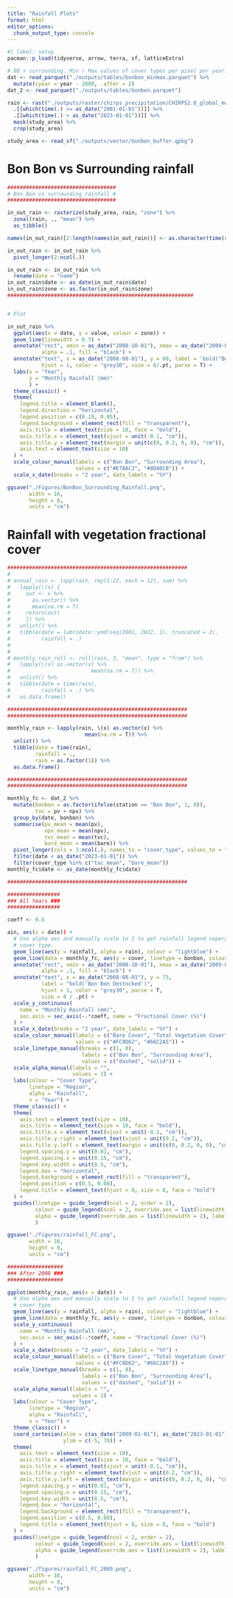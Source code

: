 ```yaml
---
title: "Rainfall Plots"
format: html
editor_options: 
  chunk_output_type: console
---
```


```r
#| label: setup
pacman::p_load(tidyverse, arrow, terra, sf, latticeExtra)

# BB + surrounding. Min / Max values of cover types per pixel per year.
dat <- read_parquet("./outputs/tables/bonbon_minmax.parquet") %>% 
  mutate(cyear = year - 2008, .after = 2)
dat_2 <- read_parquet("./outputs/tables/bonbon.parquet")

rain <- rast("./outputs/raster/chirps_precipitation/CHIRPS2.0_global_monthly_EW_data_20000101_20230301.nc") %>% 
  .[[which(time(.) >= as_date("2001-01-01"))]] %>% 
  .[[which(time(.) < as_date("2023-01-01"))]] %>% 
  mask(study_area) %>% 
  crop(study_area)

study_area <- read_sf("./outputs/vector/bonbon_buffer.gpkg")

```

# Bon Bon vs Surrounding rainfall

```r
###################################
# Bon Bon vs surrounding rainfall #
###################################

in_out_rain <- rasterize(study_area, rain, "zone") %>% 
  zonal(rain, ., "mean") %>% 
  as_tibble()

names(in_out_rain)[2:length(names(in_out_rain))] <- as.character(time(rain))

in_out_rain <- in_out_rain %>% 
  pivot_longer(2:ncol(.))

in_out_rain <- in_out_rain %>% 
  rename(date = "name")
in_out_rain$date <- as_date(in_out_rain$date)
in_out_rain$zone <- as.factor(in_out_rain$zone)
############################################################


# Plot

in_out_rain %>% 
  ggplot(aes(x = date, y = value, colour = zone)) +
  geom_line(linewidth = 0.7) +
  annotate("rect", xmin = as_date("2008-10-01"), xmax = as_date("2009-02-01"), ymin = 0, ymax = Inf,
           alpha = .1, fill = "black") +
  annotate("text", x = as_date("2008-08-01"), y = 60, label = 'bold("Bon Bon Destocked")', 
           hjust = 1, color = "grey30", size = 8/.pt, parse = T) +
  labs(x = "Year",
       y = "Monthly Rainfall (mm)"
       ) +
  theme_classic() +
  theme(
    legend.title = element_blank(),
    legend.direction = "horizontal",
    legend.position = c(0.19, 0.05),
    legend.background = element_rect(fill = "transparent"),
    axis.title = element_text(size = 10, face = "bold"),
    axis.title.x = element_text(vjust = unit(-0.1, "cm")),
    axis.title.y = element_text(margin = unit(c(0, 0.2, 0, 0), "cm")),
    axis.text = element_text(size = 10)
  ) +
  scale_colour_manual(labels = c("Bon Bon", "Surrounding Area"), 
                      values = c("#E78AC3", "#8DA0CB")) +
  scale_x_date(breaks = "2 year", date_labels = "%Y")

ggsave("./Figures/BonBon_Surrounding_Rainfall.png",
       width = 16,
       height = 8,
       units = "cm")
```


# Rainfall with vegetation fractional cover

```r
##########################################################
# 
# annual_rain <- tapp(rain, rep(1:22, each = 12), sum) %>%
#   lapply(\(x) {
#     out <- x %>%
#       as.vector() %>%
#       mean(na.rm = T)
#     return(out)
#     }) %>%
#   unlist() %>% 
#   tibble(date = lubridate::ymd(seq(2001, 2022, 1), truncated = 2),
#          rainfall = .)
# 
# 
# monthly_rain_roll <- roll(rain, 3, "mean", type = "from") %>% 
#   lapply(\(x) as.vector(x) %>% 
#                          mean(na.rm = T)) %>% 
#   unlist() %>% 
#   tibble(date = time(rain),
#          rainfall = .) %>% 
#   as.data.frame()

##########################################################
##########################################################

monthly_rain <- lapply(rain, \(x) as.vector(x) %>% 
                         mean(na.rm = T)) %>% 
  unlist() %>% 
  tibble(date = time(rain),
         rainfall = .,
         rain = as.factor(1)) %>% 
  as.data.frame()

##########################################################
##########################################################

monthly_fc <- dat_2 %>% 
  mutate(bonbon = as.factor(ifelse(station == "Bon Bon", 1, 0)),
         tvc = pv + npv) %>%
  group_by(date, bonbon) %>% 
  summarise(pv_mean = mean(pv),
            npv_mean = mean(npv),
            tvc_mean = mean(tvc),
            bare_mean = mean(bare)) %>% 
  pivot_longer(cols = 3:ncol(.), names_to = "cover_type", values_to = "cover") %>% 
  filter(date < as_date("2023-01-01")) %>% 
  filter(cover_type %in% c("tvc_mean", "bare_mean"))
monthly_fc$date <- as_date(monthly_fc$date)

##########################################################

#################
### All Years ###
#################

coeff <- 0.6

ain, aes(x = date)) +
  # Use alpha aes and manually scale to 1 to get rainfall legend seperate from
  # cover type.
  geom_line(aes(y = rainfall, alpha = rain), colour = "lightblue") +
  geom_line(data = monthly_fc, aes(y = cover, linetype = bonbon, colour = cover_type), linewidth = 0.6) +
  annotate("rect", xmin = as_date("2008-10-01"), xmax = as_date("2009-02-01"), ymin = -5, ymax = Inf,
           alpha = .1, fill = "black") +
  annotate("text", x = as_date("2008-08-01"), y = 73, 
           label = "bold('Bon Bon Destocked')", 
           hjust = 1, color = "grey30", parse = T,
           size = 8 / .pt) +
  scale_y_continuous(
    name = "Monthly Rainfall (mm)",
    sec.axis = sec_axis(~.*coeff, name = "Fractional Cover (%)")
  ) + 
  scale_x_date(breaks = "2 year", date_labels = "%Y") +
  scale_colour_manual(labels = c("Bare Cover", "Total Vegetation Cover"),
                      values = c("#FC8D62", "#66C2A5")) +
  scale_linetype_manual(breaks = c(1, 0),
                        labels = c("Bon Bon", "Surrounding Area"),
                        values = c("dashed", "solid")) +
  scale_alpha_manual(labels = "",
                     values = 1) +
  labs(colour = "Cover Type",
       linetype = "Region",
       alpha = "Rainfall",
       x = "Year") +
  theme_classic() +
  theme(
    axis.text = element_text(size = 10),
    axis.title = element_text(size = 10, face = "bold"),
    axis.title.x = element_text(vjust = unit(-0.1, "cm")),
    axis.title.y.right = element_text(vjust = unit(0.2, "cm")),
    axis.title.y.left = element_text(margin = unit(c(0, 0.2, 0, 0), "cm")),
    legend.spacing.y = unit(0.01, "cm"),
    legend.spacing.x = unit(0.15, "cm"),
    legend.key.width = unit(0.5, "cm"),
    legend.box = "horizontal",
    legend.background = element_rect(fill = "transparent"),
    legend.position = c(0.5, 0.08),
    legend.title = element_text(hjust = 0, size = 8, face = "bold")
  ) +
  guides(linetype = guide_legend(ncol = 2, order = 2),
         colour = guide_legend(ncol = 2, override.aes = list(linewidth = 2), order = 1),
         alpha = guide_legend(override.aes = list(linewidth = 2), label.position = "left")
         )

ggsave("./figures/rainfall_FC.png",
       width = 16,
       height = 8,
       units = "cm")

##################
### After 2008 ###
##################

ggplot(monthly_rain, aes(x = date)) +
  # Use alpha aes and manually scale to 1 to get rainfall legend seperate from
  # cover type.
  geom_line(aes(y = rainfall, alpha = rain), colour = "lightblue") +
  geom_line(data = monthly_fc, aes(y = cover, linetype = bonbon, colour = cover_type), linewidth = 0.6) +
  scale_y_continuous(
    name = "Monthly Rainfall (mm)",
    sec.axis = sec_axis(~.*coeff, name = "Fractional Cover (%)")
  ) + 
  scale_x_date(breaks = "2 year", date_labels = "%Y") +
  scale_colour_manual(labels = c("Bare Cover", "Total Vegetation Cover"),
                      values = c("#FC8D62", "#66C2A5")) +
  scale_linetype_manual(breaks = c(1, 0),
                        labels = c("Bon Bon", "Surrounding Area"),
                        values = c("dashed", "solid")) +
  scale_alpha_manual(labels = "",
                     values = 1) +
  labs(colour = "Cover Type",
       linetype = "Region",
       alpha = "Rainfall",
       x = "Year") +
  theme_classic() +
  coord_cartesian(xlim = c(as_date("2009-01-01"), as_date("2023-01-01")),
                  ylim = c(-5, 70)) +
  theme(
    axis.text = element_text(size = 10),
    axis.title = element_text(size = 10, face = "bold"),
    axis.title.x = element_text(vjust = unit(-0.1, "cm")),
    axis.title.y.right = element_text(vjust = unit(0.2, "cm")),
    axis.title.y.left = element_text(margin = unit(c(0, 0.2, 0, 0), "cm")),
    legend.spacing.y = unit(0.01, "cm"),
    legend.spacing.x = unit(0.15, "cm"),
    legend.key.width = unit(0.5, "cm"),
    legend.box = "horizontal",
    legend.background = element_rect(fill = "transparent"),
    legend.position = c(0.5, 0.08),
    legend.title = element_text(hjust = 0, size = 8, face = "bold")
  ) +
  guides(linetype = guide_legend(ncol = 2, order = 2),
         colour = guide_legend(ncol = 2, override.aes = list(linewidth = 2), order = 1),
         alpha = guide_legend(override.aes = list(linewidth = 2), label.position = "left")
         )

ggsave("./figures/rainfall_FC_2009.png",
       width = 16,
       height = 8,
       units = "cm")

```